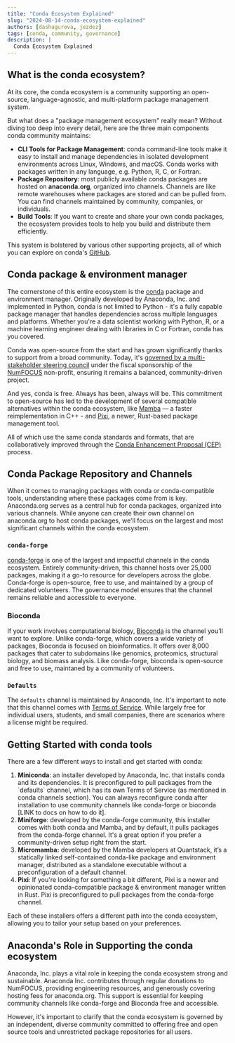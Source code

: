 ```yaml
---
title: "Conda Ecosystem Explained"
slug: "2024-08-14-conda-ecosystem-explained"
authors: [dashagurova, jezdez]
tags: [conda, community, governance]
description: |
  Conda Ecosystem Explained
---
```


## What is the conda ecosystem?

At its core, the conda ecosystem is a community supporting an open-source, language-agnostic, and multi-platform package management system.

But what does a "package management ecosystem" really mean? Without diving too deep into every detail, here are the three main components conda community maintains:

* **CLI Tools for Package Management**: conda command-line tools make it easy to install and manage dependencies in isolated development environments across Linux, Windows, and macOS. Conda works with packages written in any language, e.g.  Python, R, C, or Fortran.
* **Package Repository**: most publicly available conda packages are hosted on **anaconda.org**, organized into channels. Channels are like remote warehouses where packages are stored and can be pulled from. You can find channels maintained by community, companies, or individuals.
* **Build Tools**: If you want to create and share your own conda packages, the ecosystem provides tools to help you build and distribute them efficiently.

This system is bolstered by various other supporting projects, all of which you can explore on conda's [GitHub](https://github.com/conda).

## Conda package & environment manager

The cornerstone of this entire ecosystem is the [conda](https://github.com/conda/conda) package and environment manager. Originally developed by Anaconda, Inc. and implemented in Python, conda is not limited to Python \- it's a fully capable package manager that handles dependencies across multiple languages and platforms. Whether you're a data scientist working with Python, R, or a machine learning engineer dealing with libraries in C or Fortran, conda has you covered.

Conda was open-source from the start and has grown significantly thanks to support from a broad community. Today, it's [governed by a multi-stakeholder steering council](https://github.com/conda/governance) under the fiscal sponsorship of the [NumFOCUS](https://numfocus.org) non-profit, ensuring it remains a balanced, community-driven project.

And yes, conda is free. Always has been, always will be. This commitment to open-source has led to the development of several compatible alternatives within the conda ecosystem, like [Mamba](https://mamba.readthedocs.io/) — a faster reimplementation in C++ \- and [Pixi](https://pixi.sh/), a newer, Rust-based package management tool.

All of which use the same conda standards and formats, that are collaboratively improved through the [Conda Enhancement Proposal (CEP)](https://github.com/conda/ceps/blob/main/cep-1.md) process.

## Conda Package Repository and Channels

When it comes to managing packages with conda or conda-compatible tools, understanding where these packages come from is key. Anaconda.org serves as a central hub for conda packages, organized into various channels. While anyone can create their own channel on anaconda.org to host conda packages, we'll focus on the largest and most significant channels within the conda ecosystem.

### `conda-forge`

[conda-forge](https://conda-forge.org) is one of the largest and impactful channels in the conda ecosystem. Entirely community-driven, this channel hosts over 25,000 packages, making it a go-to resource for developers across the globe. Conda-forge is open-source, free to use, and maintained by a group of dedicated volunteers. The governance model ensures that the channel remains reliable and accessible to everyone.

### Bioconda

If your work involves computational biology, [Bioconda](https://bioconda.github.io) is the channel you’ll want to explore. Unlike conda-forge, which covers a wide variety of packages, Bioconda is focused on bioinformatics. It offers over 8,000 packages that cater to subdomains like genomics, proteomics, structural biology, and biomass analysis. Like conda-forge, bioconda is open-source and free to use, maintaned by a community of volunteers.

### `Defaults`

The `defaults` channel is maintained by Anaconda, Inc. It's important to note that this channel comes with [Terms of Service](https://legal.anaconda.com/policies/en/). While largely free for individual users, students, and small companies, there are scenarios where a license might be required.

## Getting Started with conda tools

There are a few different ways to install and get started with conda:

1. **Miniconda**: an installer developed by Anaconda, Inc. that installs conda and its dependencies. It is preconfigured to pull packages from the \`defaults\` channel, which has its own Terms of Service (as mentioned in conda channels section). You can always reconfigure conda after installation to use community channels like conda-forge or bioconda \[LINK to docs on how to do it\].
2. **Miniforge**: developed by the conda-forge community, this installer comes with both conda and Mamba, and by default, it pulls packages from the conda-forge channel. It's a great option if you prefer a community-driven setup right from the start.
3. **Micromamba:** developed by the Mamba developers at Quantstack, it’s a statically linked self-contained conda-like package and environment manager, distributed as a standalone executable without a preconfiguration of a default channel.
4. **Pixi**: If you're looking for something a bit different, Pixi is a newer and opinionated conda-compatible package & environment manager written in Rust. Pixi is preconfigured to pull packages from the conda-forge channel.

Each of these installers offers a different path into the conda ecosystem, allowing you to tailor your setup based on your preferences.

## Anaconda's Role in Supporting the conda ecosystem

Anaconda, Inc. plays a vital role in keeping the conda ecosystem strong and sustainable. Anaconda Inc. contributes through regular donations to NumFOCUS, providing engineering resources, and generously covering hosting fees for anaconda.org. This support is essential for keeping community channels like conda-forge and Bioconda free and accessible.

However, it's important to clarify that the conda ecosystem is governed by an independent, diverse community committed to offering free and open source tools and unrestricted package repositories for all users.
